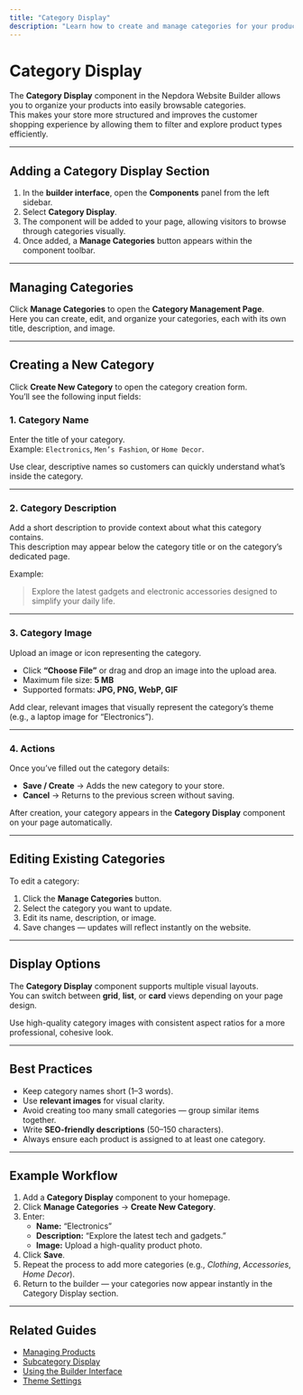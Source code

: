 ```yaml
---
title: "Category Display"
description: "Learn how to create and manage categories for your products in the Nepdora Website Builder."
---
```


# Category Display

The **Category Display** component in the Nepdora Website Builder allows you to organize your products into easily browsable categories.  
This makes your store more structured and improves the customer shopping experience by allowing them to filter and explore product types efficiently.

---

## Adding a Category Display Section

1. In the **builder interface**, open the **Components** panel from the left sidebar.
2. Select **Category Display**.
3. The component will be added to your page, allowing visitors to browse through categories visually.
4. Once added, a **Manage Categories** button appears within the component toolbar.

---

## Managing Categories

Click **Manage Categories** to open the **Category Management Page**.  
Here you can create, edit, and organize your categories, each with its own title, description, and image.

---

## Creating a New Category

Click **Create New Category** to open the category creation form.  
You’ll see the following input fields:

### 1. **Category Name**

Enter the title of your category.  
Example: `Electronics`, `Men’s Fashion`, or `Home Decor`.

<Callout type="tip" title="Tip">
  Use clear, descriptive names so customers can quickly understand what’s inside
  the category.
</Callout>

---

### 2. **Category Description**

Add a short description to provide context about what this category contains.  
This description may appear below the category title or on the category’s dedicated page.

Example:

> Explore the latest gadgets and electronic accessories designed to simplify your daily life.

---

### 3. **Category Image**

Upload an image or icon representing the category.

- Click **“Choose File”** or drag and drop an image into the upload area.
- Maximum file size: **5 MB**
- Supported formats: **JPG, PNG, WebP, GIF**

<Callout type="info" title="Accessibility Tip">
  Add clear, relevant images that visually represent the category’s theme (e.g.,
  a laptop image for “Electronics”).
</Callout>

---

### 4. **Actions**

Once you’ve filled out the category details:

- **Save / Create** → Adds the new category to your store.
- **Cancel** → Returns to the previous screen without saving.

After creation, your category appears in the **Category Display** component on your page automatically.

---

## Editing Existing Categories

To edit a category:

1. Click the **Manage Categories** button.
2. Select the category you want to update.
3. Edit its name, description, or image.
4. Save changes — updates will reflect instantly on the website.

---

## Display Options

The **Category Display** component supports multiple visual layouts.  
You can switch between **grid**, **list**, or **card** views depending on your page design.

<Callout type="tip" title="Pro Tip">
  Use high-quality category images with consistent aspect ratios for a more
  professional, cohesive look.
</Callout>

---

## Best Practices

- Keep category names short (1–3 words).
- Use **relevant images** for visual clarity.
- Avoid creating too many small categories — group similar items together.
- Write **SEO-friendly descriptions** (50–150 characters).
- Always ensure each product is assigned to at least one category.

---

## Example Workflow

1. Add a **Category Display** component to your homepage.
2. Click **Manage Categories** → **Create New Category**.
3. Enter:
   - **Name:** “Electronics”
   - **Description:** “Explore the latest tech and gadgets.”
   - **Image:** Upload a high-quality product photo.
4. Click **Save**.
5. Repeat the process to add more categories (e.g., _Clothing_, _Accessories_, _Home Decor_).
6. Return to the builder — your categories now appear instantly in the Category Display section.

---

## Related Guides

- [Managing Products](./product-management)
- [Subcategory Display](./subcategory-display)
- [Using the Builder Interface](./builder)
- [Theme Settings](./theme-settings)
